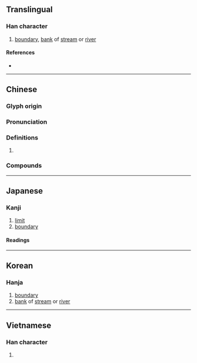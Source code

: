 {{also|圻}}
{{character info/new}}
==Translingual==

===Han character===
{{Han char|rn=32|rad=土|as=06|sn=9|four=47132|canj=GAV|ids=⿰土艮}}

# [[boundary]], [[bank]] of [[stream]] or [[river]]

====References====
* {{Han ref|kx=0228.140|dkj=05054|dj=0464.110|hdz=10442.070|uh=57A0|ud=22432|bh=ABAD|bd=43949}}

----

==Chinese==
{{zh-forms}}

===Glyph origin===
{{Han etym}}

===Pronunciation===
{{zh-pron
|m=yín
|m-s=
|c=ngan4
|c-t=
|g=
|h=pfs=
|j=
|mb=
|md=
|mn=gûn
|mn-t=
|w=
|x=
|mc=y
|oc=y
|ma=
|cat=n
}}

===Definitions===
{{zh-hanzi}}

# {{rfdef|zh}}

===Compounds===
{{zh-der|八垠|無垠|絕垠|邊垠}}

----

==Japanese==

===Kanji===
{{ja-kanji|grade=|rs=土06}}

# [[limit]]
# [[boundary]]

====Readings====
{{ja-readings
|goon=ごん
|kanon=ぎん
|kun=さか-い, きし-}}

----

==Korean==

===Hanja===
{{ko-hanja|hangeul=은}}

# [[boundary]]
# [[bank]] of [[stream]] or [[river]]

----

==Vietnamese==

===Han character===
{{vi-hantu|[[hằn]], [[ngăn]], [[ngấn]], [[ngân]], [[ngần]]|rs=土06}}

# {{rfdef|vi|sort=土06}}